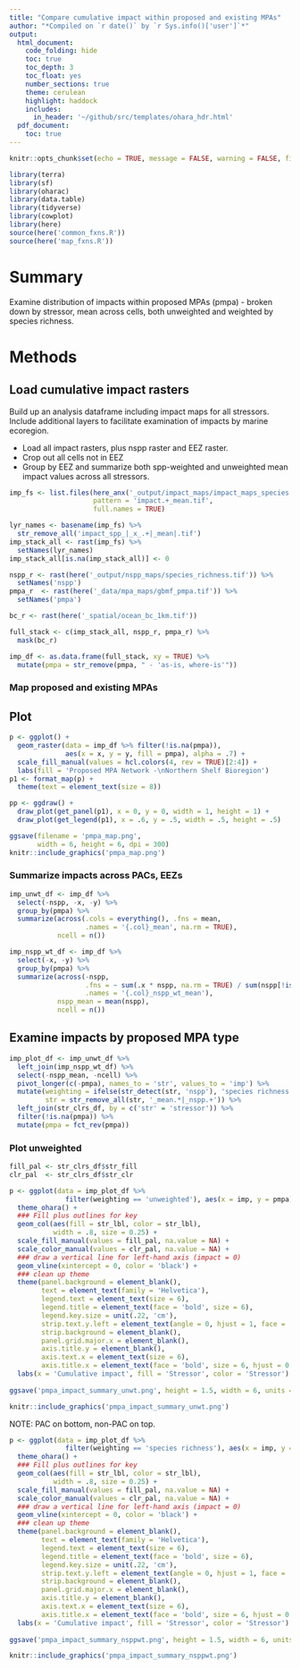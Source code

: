 ```yaml
---
title: "Compare cumulative impact within proposed and existing MPAs"
author: "*Compiled on `r date()` by `r Sys.info()['user']`*"
output: 
  html_document:
    code_folding: hide
    toc: true
    toc_depth: 3
    toc_float: yes
    number_sections: true
    theme: cerulean
    highlight: haddock
    includes: 
      in_header: '~/github/src/templates/ohara_hdr.html'
  pdf_document:
    toc: true
---
```


``` r

knitr::opts_chunk$set(echo = TRUE, message = FALSE, warning = FALSE, fig.height = 4, fig.width = 7)

library(terra)
library(sf)
library(oharac)
library(data.table)
library(tidyverse)
library(cowplot)
library(here)
source(here('common_fxns.R'))
source(here('map_fxns.R'))

```

# Summary

Examine distribution of impacts within proposed MPAs (pmpa) - broken down by stressor, mean across cells, both unweighted and weighted by species richness.

# Methods

## Load cumulative impact rasters

Build up an analysis dataframe including impact maps for all stressors.  Include additional layers to facilitate examination of impacts by marine ecoregion.

* Load all impact rasters, plus nspp raster and EEZ raster.
* Crop out all cells not in EEZ
* Group by EEZ and summarize both spp-weighted and unweighted mean impact values across all stressors.

```r
imp_fs <- list.files(here_anx('_output/impact_maps/impact_maps_species'), 
                     pattern = 'impact.+_mean.tif',
                     full.names = TRUE)

lyr_names <- basename(imp_fs) %>%
  str_remove_all('impact_spp_|_x_.+|_mean|.tif')
imp_stack_all <- rast(imp_fs) %>%
  setNames(lyr_names)
imp_stack_all[is.na(imp_stack_all)] <- 0
```

```r
nspp_r <- rast(here('_output/nspp_maps/species_richness.tif')) %>%
  setNames('nspp')
pmpa_r  <- rast(here('_data/mpa_maps/gbmf_pmpa.tif')) %>%
  setNames('pmpa')

bc_r <- rast(here('_spatial/ocean_bc_1km.tif'))
```

```r
full_stack <- c(imp_stack_all, nspp_r, pmpa_r) %>%
  mask(bc_r)

imp_df <- as.data.frame(full_stack, xy = TRUE) %>%
  mutate(pmpa = str_remove(pmpa, " - 'as-is, where-is'"))
```

### Map proposed and existing MPAs

## Plot

```r
p <- ggplot() +
  geom_raster(data = imp_df %>% filter(!is.na(pmpa)),
              aes(x = x, y = y, fill = pmpa), alpha = .7) +
  scale_fill_manual(values = hcl.colors(4, rev = TRUE)[2:4]) +
  labs(fill = 'Proposed MPA Network -\nNorthern Shelf Bioregion')
p1 <- format_map(p) +
  theme(text = element_text(size = 8))

pp <- ggdraw() +
  draw_plot(get_panel(p1), x = 0, y = 0, width = 1, height = 1) +
  draw_plot(get_legend(p1), x = .6, y = .5, width = .5, height = .5)

ggsave(filename = 'pmpa_map.png', 
       width = 6, height = 6, dpi = 300)
knitr::include_graphics('pmpa_map.png')
```


### Summarize impacts across PACs, EEZs

```r
imp_unwt_df <- imp_df %>%
  select(-nspp, -x, -y) %>%
  group_by(pmpa) %>%
  summarize(across(.cols = everything(), .fns = mean,
                   .names = '{.col}_mean', na.rm = TRUE),
            ncell = n())

imp_nspp_wt_df <- imp_df %>%
  select(-x, -y) %>%
  group_by(pmpa) %>%
  summarize(across(-nspp, 
                   .fns = ~ sum(.x * nspp, na.rm = TRUE) / sum(nspp[!is.na(.x)]),
                   .names = '{.col}_nspp_wt_mean'),
            nspp_mean = mean(nspp),
            ncell = n()) 
```

## Examine impacts by proposed MPA type

```r

imp_plot_df <- imp_unwt_df %>%
  left_join(imp_nspp_wt_df) %>%
  select(-nspp_mean, -ncell) %>%
  pivot_longer(c(-pmpa), names_to = 'str', values_to = 'imp') %>%
  mutate(weighting = ifelse(str_detect(str, 'nspp'), 'species richness', 'unweighted'),
         str = str_remove_all(str, '_mean.*|_nspp.+')) %>%
  left_join(str_clrs_df, by = c('str' = 'stressor')) %>%
  filter(!is.na(pmpa)) %>%
  mutate(pmpa = fct_rev(pmpa))
```


### Plot unweighted

```r
fill_pal <- str_clrs_df$str_fill
clr_pal  <- str_clrs_df$str_clr

p <- ggplot(data = imp_plot_df %>%
              filter(weighting == 'unweighted'), aes(x = imp, y = pmpa)) +
  theme_ohara() +
  ### Fill plus outlines for key
  geom_col(aes(fill = str_lbl, color = str_lbl), 
           width = .8, size = 0.25) +
  scale_fill_manual(values = fill_pal, na.value = NA) +
  scale_color_manual(values = clr_pal, na.value = NA) +
  ### draw a vertical line for left-hand axis (impact = 0)
  geom_vline(xintercept = 0, color = 'black') +
  ### clean up theme
  theme(panel.background = element_blank(),
        text = element_text(family = 'Helvetica'),
        legend.text = element_text(size = 6),
        legend.title = element_text(face = 'bold', size = 6),
        legend.key.size = unit(.22, 'cm'),
        strip.text.y.left = element_text(angle = 0, hjust = 1, face = 'bold'),
        strip.background = element_blank(),
        panel.grid.major.x = element_blank(),
        axis.title.y = element_blank(),
        axis.text.x = element_text(size = 6),
        axis.title.x = element_text(face = 'bold', size = 6, hjust = 0.5)) +
  labs(x = 'Cumulative impact', fill = 'Stressor', color = 'Stressor')
  
ggsave('pmpa_impact_summary_unwt.png', height = 1.5, width = 6, units = 'in')

knitr::include_graphics('pmpa_impact_summary_unwt.png')
```

NOTE: PAC on bottom, non-PAC on top.

```r
p <- ggplot(data = imp_plot_df %>%
              filter(weighting == 'species richness'), aes(x = imp, y = pmpa)) +
  theme_ohara() +
  ### Fill plus outlines for key
  geom_col(aes(fill = str_lbl, color = str_lbl), 
           width = .8, size = 0.25) +
  scale_fill_manual(values = fill_pal, na.value = NA) +
  scale_color_manual(values = clr_pal, na.value = NA) +
  ### draw a vertical line for left-hand axis (impact = 0)
  geom_vline(xintercept = 0, color = 'black') +
  ### clean up theme
  theme(panel.background = element_blank(),
        text = element_text(family = 'Helvetica'),
        legend.text = element_text(size = 6),
        legend.title = element_text(face = 'bold', size = 6),
        legend.key.size = unit(.22, 'cm'),
        strip.text.y.left = element_text(angle = 0, hjust = 1, face = 'bold'),
        strip.background = element_blank(),
        panel.grid.major.x = element_blank(),
        axis.title.y = element_blank(),
        axis.text.x = element_text(size = 6),
        axis.title.x = element_text(face = 'bold', size = 6, hjust = 0.5)) +
  labs(x = 'Cumulative impact', fill = 'Stressor', color = 'Stressor')
  
ggsave('pmpa_impact_summary_nsppwt.png', height = 1.5, width = 6, units = 'in')

knitr::include_graphics('pmpa_impact_summary_nsppwt.png')
```

